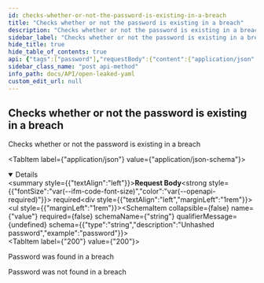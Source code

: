 ```yaml
---
id: checks-whether-or-not-the-password-is-existing-in-a-breach
title: "Checks whether or not the password is existing in a breach"
description: "Checks whether or not the password is existing in a breach"
sidebar_label: "Checks whether or not the password is existing in a breach"
hide_title: true
hide_table_of_contents: true
api: {"tags":["password"],"requestBody":{"content":{"application/json":{"schema":{"allOf":[{"title":"Password RequestBody"},{"type":"object","properties":{"value":{"type":"string","description":"Unhashed password","example":"password"}},"example":{"value":"password"},"title":"Password"}]}}},"required":true},"responses":{"200":{"description":"Password was found in a breach"},"404":{"description":"Password was not found in a breach"}},"security":[{"basicAuth":[]}],"description":"Checks whether or not the password is existing in a breach","method":"post","path":"/api/password/exists","servers":[{"url":"https://virtserver.swaggerhub.com/Peetzie/OpenLeaked/1.7.1","description":"SwaggerHub API Auto Mocking"},{"url":"https://localhost","description":"Local running server"},{"url":"https://open-leaked.compute.dtu.dk","description":"DTU Compute VPN Required"}],"securitySchemes":{"basicAuth":{"type":"http","scheme":"basic"}},"jsonRequestBodyExample":{"value":"password"},"info":{"title":"Open Leaked YAML","description":"## Introduction\nThis API is documented in **OpenAPI** format. \n\n## OpenAPI Specification\nThis API is documented in **OpenAPI format** and is based on\n[Petstore sample](http://petstore.swagger.io/) provided by [swagger.io](http://swagger.io) team.\n\n## Authentication\nThe application makes uses of build in authentication. Some of the client calls will be restricted. Use the HTTP basic form to authorize. ","contact":{"name":"Open Leaked","url":"https://github.com/Open-Leaked/Monorepo","email":"openleaked@gmail.com"},"license":{"name":"Apache 2.0","url":"http://www.apache.org/licenses/LICENSE-2.0.html"},"version":"3.0.0","x-logo":{"url":"https://raw.githubusercontent.com/Open-Leaked/Monorepo/main/Assets/logo/png/logo-white.png?token=GHSAT0AAAAAACB2FNOUZBLHC6LN6IMED47EZC3SB3Q","altText":"Open-Leaked Logo"}},"postman":{"name":"Checks whether or not the password is existing in a breach","description":{"type":"text/plain"},"url":{"path":["api","password","exists"],"host":["{{baseUrl}}"],"query":[],"variable":[]},"header":[{"key":"Content-Type","value":"application/json"}],"method":"POST","body":{"mode":"raw","raw":"\"\"","options":{"raw":{"language":"json"}}},"auth":{"type":"basic","basic":[{"type":"any","value":"<Basic Auth Username>","key":"username"},{"type":"any","value":"<Basic Auth Password>","key":"password"}]}}}
sidebar_class_name: "post api-method"
info_path: docs/API/open-leaked-yaml
custom_edit_url: null
---
```



## Checks whether or not the password is existing in a breach



Checks whether or not the password is existing in a breach

<MimeTabs><TabItem label={"application/json"} value={"application/json-schema"}><details style={{}} data-collapsed={false} open={true}><summary style={{"textAlign":"left"}}><strong>Request Body</strong><strong style={{"fontSize":"var(--ifm-code-font-size)","color":"var(--openapi-required)"}}> required</strong></summary><div style={{"textAlign":"left","marginLeft":"1rem"}}></div><ul style={{"marginLeft":"1rem"}}><SchemaItem collapsible={false} name={"value"} required={false} schemaName={"string"} qualifierMessage={undefined} schema={{"type":"string","description":"Unhashed password","example":"password"}}></SchemaItem></ul></details></TabItem></MimeTabs><div><ApiTabs><TabItem label={"200"} value={"200"}><div>

Password was found in a breach

</div><div></div></TabItem><TabItem label={"404"} value={"404"}><div>

Password was not found in a breach

</div><div></div></TabItem></ApiTabs></div>
      